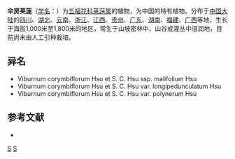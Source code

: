 {{Speciesbox
| taxon = Viburnum corymbiflorum
| binomial_authority = Hsu et S. C. Hsu
| subdivision_ranks =[[亚种|亚种]]
| subdivision =
* 伞房荚蒾 ''V. c.'' subsp. ''corymbiflorum''
* [[苹果叶荚蒾|苹果叶荚蒾]] ''V. c.'' subsp. ''malifolium''
}}

'''伞房荚蒾'''（[[学名|学名]]：{{lang|la|''Viburnum corymbiflorum''}}）为[[五福花科|五福花科]][[荚蒾属|荚蒾属]]的植物，为中国的特有植物。分布于[[中国大陆|中国大陆]]的[[四川|四川]]、[[湖北|湖北]]、[[云南|云南]]、[[浙江|浙江]]、[[江西|江西]]、[[贵州|贵州]]、[[广东|广东]]、[[湖南|湖南]]、[[福建|福建]]、[[广西|广西]]等地，生长于海拔1,000米至1,800米的地区，常生于山坡密林中、山谷或灌丛中湿润地，目前尚未由人工引种栽培。

== 异名 ==
* Viburnum corymbiflorum Hsu et S. C. Hsu ssp. malifolium Hsu
* Viburnum corymbiflorum Hsu et S. C. Hsu var. longipedunculatum Hsu
* Viburnum corymbiflorum Hsu et S. C. Hsu var. polynerum Hsu

== 参考文献 ==
<div class="references-small">
* {{cite web| url =http://www.bioinfo.cn/db05/KmzwSpecies.php?action=view&id=23715| title =伞房荚蒾（原亚种）| work =《中国高等植物数据库全库》| publisher =中国科学院微生物研究所| author =昆明植物研究所| accessdate =2009-02-25| deadurl =yes| archiveurl =https://web.archive.org/web/20160305074612/http://www.bioinfo.cn/db05/KmzwSpecies.php?action=view&id=23715| archivedate =2016-03-05}}
</div>
{{Taxonbar|from=Q10885514}}

[[Category:荚蒾属|S]]
[[Category:中國特有植物|S]]